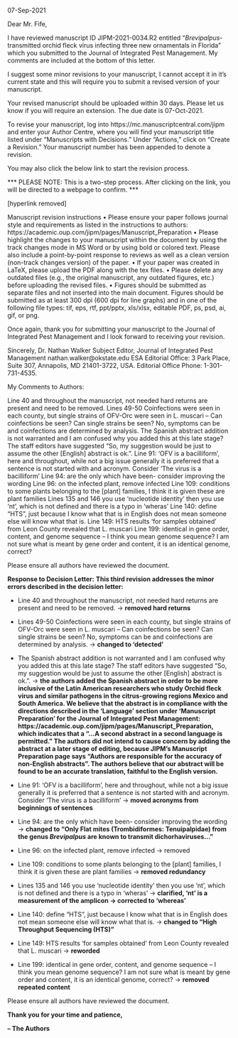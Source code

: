 07-Sep-2021

Dear Mr. Fife,

I have reviewed manuscript ID JIPM-2021-0034.R2 entitled "<i>Brevipalpus</i>-transmitted orchid fleck virus infecting three new ornamentals in Florida" which you submitted to the Journal of Integrated Pest Management.  My comments are included at the bottom of this letter.

I suggest some minor revisions to your manuscript, I cannot accept it in it's current state and this will require you to submit a revised version of your manuscript.

Your revised manuscript should be uploaded within 30 days. Please let us know if you will require an extension. The due date is 07-Oct-2021.

To revise your manuscript, log into https://mc.manuscriptcentral.com/jipm and enter your Author Centre, where you will find your manuscript title listed under "Manuscripts with Decisions."  Under "Actions," click on "Create a Revision."  Your manuscript number has been appended to denote a revision.

You may also click the below link to start the revision process.

*** PLEASE NOTE: This is a two-step process. After clicking on the link, you will be directed to a webpage to confirm. ***

[hyperlink removed]


Manuscript revision instructions
• Please ensure your paper follows journal style and requirements as listed in the instructions to authors: https://academic.oup.com/jipm/pages/Manuscript_Preparation
• Please highlight the changes to your manuscript within the document by using the track changes mode in MS Word or by using bold or colored text. Please also include a point-by-point response to reviews as well as a clean version (non-track changes version) of the paper.
• If your paper was created in LaTeX, please upload the PDF along with the tex files.
• Please delete any outdated files (e.g., the original manuscript, any outdated figures, etc.) before uploading the revised files.
• Figures should be submitted as separate files and not inserted into the main document. Figures should be submitted as at least 300 dpi (600 dpi for line graphs) and in one of the following file types: tif, eps, rtf, ppt/pptx, xls/xlsx, editable PDF, ps, psd, ai, gif, or png.

Once again, thank you for submitting your manuscript to the Journal of Integrated Pest Management and I look forward to receiving your revision.


Sincerely,
Dr. Nathan Walker
Subject Editor, Journal of Integrated Pest Management
nathan.walker\@okstate.edu
ESA Editorial Office: 3 Park Place, Suite 307, Annapolis, MD 21401-3722, USA. Editorial Office Phone: 1-301-731-4535.

My Comments to Authors:

Line 40 and throughout the manuscript, not needed hard returns are present and need to be removed.
Lines 49-50 Coinfections were seen in each county, but single strains of OFV-Orc were seen in L. muscari – Can coinfections be seen? Can single strains be seen?  No, symptoms can be and coinfections are determined by analysis.
The Spanish abstract addition is not warranted and I am confused why you added this at this late stage? The staff editors have suggested “So, my suggestion would be just to assume the other [English] abstract is ok.”.
Line 91: ‘OFV is a bacilliform’, here and throughout, while not a big issue generally it is preferred that a sentence is not started with and acronym. Consider ‘The virus is a bacilliform’
Line 94: are the only which have been- consider improving the wording
Line 96: on the infected plant, remove infected
Line 109: conditions to some plants belonging to the [plant] families, I think it is given these are plant families
Lines 135 and 146 you use ‘nucleotide identity’ then you use ‘nt’, which is not defined and there is a typo in ‘wheras’
Line 140: define “HTS”, just because I know what that is in English does not mean someone else will know what that is.
Line 149: HTS results ‘for samples obtained’ from Leon County revealed that L. muscari
Line 199: identical in gene order, content, and genome sequence – I think you mean genome sequence? I am not sure what is meant by gene order and content, it is an identical genome, correct?

Please ensure all authors have reviewed the document.

\newpage

**Response to Decision Letter:**
**This third revision addresses the minor errors described in the decision letter:**

- Line 40 and throughout the manuscript, not needed hard returns are present and need to be removed. $\rightarrow$ **removed hard returns**

- Lines 49-50 Coinfections were seen in each county, but single strains of OFV-Orc were seen in L. muscari – Can coinfections be seen? Can single strains be seen?  No, symptoms can be and coinfections are determined by analysis. $\rightarrow$ **changed to 'detected'**

- The Spanish abstract addition is not warranted and I am confused why you added this at this late stage? The staff editors have suggested “So, my suggestion would be just to assume the other [English] abstract is ok.”. $\rightarrow$ **the authors added the Spanish abstract in order to be more inclusive of the Latin American researchers who study Orchid fleck virus and similar pathogens in the citrus-growing regions Mexico and South America. We believe that the abstract is in compliance with the directions described in the 'Language' section under 'Manuscript Preparation' for the Journal of Integrated Pest Management: https://academic.oup.com/jipm/pages/Manuscript_Preparation, which indicates that a "...A second abstract in a second language is permitted." The authors did not intend to cause concern by adding the abstract at a later stage of editing, because JIPM's Manuscript Preparation page says "Authors are responsible for the accuracy of non-English abstracts". The authors believe that our abstract will be found to be an accurate translation, faithful to the English version.**

- Line 91: ‘OFV is a bacilliform’, here and throughout, while not a big issue generally it is preferred that a sentence is not started with and acronym. Consider ‘The virus is a bacilliform’ $\rightarrow$ **moved acronyms from beginnings of sentences**

- Line 94: are the only which have been- consider improving the wording $\rightarrow$ **changed to "Only Flat mites (Trombidiformes: Tenuipalpidae) from the genus *Brevipalpus* are known to transmit dichorhaviruses..."**

- Line 96: on the infected plant, remove infected $\rightarrow$ removed

- Line 109: conditions to some plants belonging to the [plant] families, I think it is given these are plant families $\rightarrow$ **removed redundancy**

- Lines 135 and 146 you use ‘nucleotide identity’ then you use ‘nt’, which is not defined and there is a typo in ‘wheras’ $\rightarrow$ **clarified, 'nt' is a measurement of the amplicon $\rightarrow$ corrected to 'whereas'**

- Line 140: define “HTS”, just because I know what that is in English does not mean someone else will know what that is. $\rightarrow$ **changed to "High Throughput Sequencing (HTS)"**

- Line 149: HTS results ‘for samples obtained’ from Leon County revealed that L. muscari $\rightarrow$ **reworded**

- Line 199: identical in gene order, content, and genome sequence – I think you mean genome sequence? I am not sure what is meant by gene order and content, it is an identical genome, correct? $\rightarrow$ **removed repeated content**

Please ensure all authors have reviewed the document.

**Thank you for your time and patience,**

**-- The Authors**